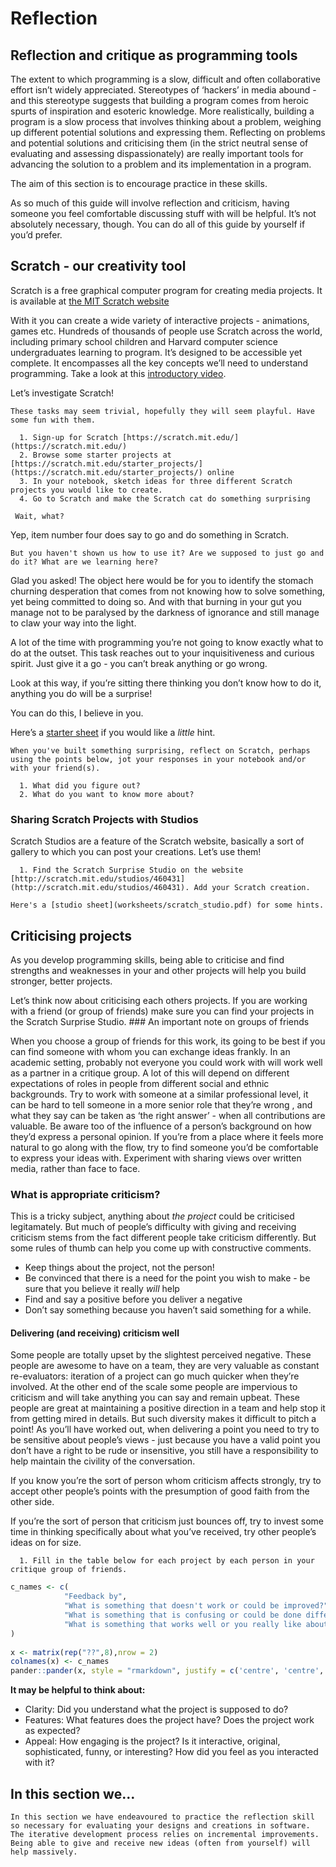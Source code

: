 # Reflection

## Reflection and critique as programming tools

The extent to which programming is a slow, difficult and often collaborative effort isn't widely appreciated. Stereotypes of 'hackers' in media abound - and this stereotype suggests that building a program comes from heroic spurts of inspiration and esoteric knowledge. More realistically, building a program is a slow process that involves thinking about a problem, weighing up different potential solutions and expressing them. Reflecting on problems and potential solutions and criticising them (in the strict neutral sense of evaluating and assessing dispassionately) are really important tools for advancing the solution to a problem and its implementation in a program.

The aim of this section is to encourage practice in these skills.  

As so much of this guide will involve reflection and criticism, having someone you feel comfortable discussing stuff with will be helpful. It's not absolutely necessary, though. You can do all of this guide by yourself if you'd prefer. 

## Scratch - our creativity tool

Scratch is a free graphical computer program for creating media projects. It is available at [the MIT Scratch website](http://scratch.mit.edu)

With it you can create a wide variety of interactive projects - animations, games etc. Hundreds of thousands of people use Scratch across the world, including primary school children and Harvard computer science undergraduates learning to program. It's designed to be accessible yet complete. It encompasses all the key concepts we'll need to understand programming. Take a look at this [introductory video](https://vimeo.com/65583694).


Let's investigate Scratch!

```block2

These tasks may seem trivial, hopefully they will seem playful. Have some fun with them. 

  1. Sign-up for Scratch [https://scratch.mit.edu/](https://scratch.mit.edu/)
  2. Browse some starter projects at [https://scratch.mit.edu/starter_projects/](https://scratch.mit.edu/starter_projects/) online
  3. In your notebook, sketch ideas for three different Scratch projects you would like to create.
  4. Go to Scratch and make the Scratch cat do something surprising

```

```block2
 Wait, what?
```

Yep, item number four does say to go and do something in Scratch.

```block2
But you haven't shown us how to use it? Are we supposed to just go and do it? What are we learning here?
```

Glad you asked! The object here would be for you to identify the stomach churning desperation that comes from not knowing how to solve something, yet being committed to doing so. And with that burning in your gut you manage not to be paralysed by the darkness of ignorance and still manage to claw your way into the light. 

A lot of the time with programming you're not going to know exactly what to do at the outset. This task reaches out to your inquisitiveness and curious spirit. Just give it a go - you can't break anything or go wrong.

Look at this way, if you're sitting there thinking you don't know how to do it, anything you do will be a surprise! 

You can do this, I believe in you. 

Here's a [starter sheet](worksheets/scratch_surprise.pdf) if you would like a _little_ hint.

```block2

When you've built something surprising, reflect on Scratch, perhaps using the points below, jot your responses in your notebook and/or with your friend(s). 

  1. What did you figure out?
  2. What do you want to know more about?

```

### Sharing Scratch Projects with Studios 

Scratch Studios are a feature of the Scratch website, basically a sort of gallery to which you can post your creations. Let's use them!

```block2

  1. Find the Scratch Surprise Studio on the website [http://scratch.mit.edu/studios/460431](http://scratch.mit.edu/studios/460431). Add your Scratch creation.

Here's a [studio sheet](worksheets/scratch_studio.pdf) for some hints.

```

## Criticising projects

As you develop programming skills, being able to criticise and find strengths and weaknesses in your and other projects will help you build stronger, better projects.  

Let's think now about criticising each others projects. If you are working with a friend (or group of friends) make sure you can find your projects in the Scratch Surprise Studio. 
### An important note on groups of friends

When you choose a group of friends for this work, its going to be best if you can find someone with whom you can exchange ideas frankly. In an academic setting, probably not everyone you could work with will work well as a partner in a critique group. A lot of this will depend on different expectations of roles in people from different social and ethnic backgrounds. Try to work with someone at a similar professional level, it can be hard to tell someone in a more senior role that they're wrong , and what they say can be taken as 'the right answer' - when all contributions are valuable. Be aware too of the influence of a person's background on how they'd express a personal opinion. If you're from a place where it feels more natural to go along with the flow, try to find someone you'd be comfortable to express your ideas with. Experiment with sharing views over written media, rather than face to face. 


### What is appropriate criticism?

This is a tricky subject, anything about _the project_ could be criticised legitamately. But much of people's difficulty with giving and receiving criticism stems from the fact different people take criticism differently. But some rules of thumb can help you come up with constructive comments.

* Keep things about the project, not the person!
* Be convinced that there is a need for the point you wish to make - be sure that you believe it really _will_ help
* Find and say a positive before you deliver a negative
* Don't say something because you haven't said something for a while.

#### Delivering (and receiving) criticism well

Some people are totally upset by the slightest perceived negative. These people are awesome to have on a team, they are very valuable as constant re-evaluators: iteration of a project can go much quicker when they're involved. At the other end of the scale some people are impervious to criticism and will take anything you can say and remain upbeat. These people are great at maintaining a positive direction in a team and help stop it from getting mired in details. But such diversity makes it difficult to pitch a point! As you'll have worked out, when delivering a point you need to try to be sensitive about people's views - just because you have a valid point you don't have a right to be rude or insensitive, you still have a responsibility to help maintain the civility of the conversation. 

If you know you're the sort of person whom criticism affects strongly, try to accept other people's points with the presumption of good faith from the other side. 

If you're the sort of person that criticism just bounces off, try to invest some time in thinking specifically about what you've received, try other people's ideas on for size.

```block2

  1. Fill in the table below for each project by each person in your critique group of friends.

```

```r
c_names <- c(
            "Feedback by",
            "What is something that doesn't work or could be improved?",
            "What is something that is confusing or could be done differently?",
            "What is something that works well or you really like about the project?"
)
            
x <- matrix(rep("??",8),nrow = 2)
colnames(x) <- c_names
pander::pander(x, style = "rmarkdown", justify = c('centre', 'centre', 'centre', 'centre'), split.table = Inf)
```

**It may be helpful to think about:**

* Clarity: Did you understand what the project is supposed to do?
* Features: What features does the project have? Does the project work as expected?
* Appeal: How engaging is the project? Is it interactive, original, sophisticated, funny, or interesting? How did you feel as you interacted with it?


## In this section we...

```block2
In this section we have endeavoured to practice the reflection skill so necessary for evaluating your designs and creations in software. The iterative development process relies on incremental improvements. Being able to give and receive new ideas (often from yourself) will help massively. 
```


